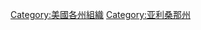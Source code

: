 <!-- This category includes articles on [[organization|organization]]s based in the [[U.S._state|U.S. state]] of [[Arizona|Arizona]]. Organizations include, among others, [[voluntary_association|voluntary association]]s and [[501(c)|501(c)]] non-profit organizations; companies and for-profit organizations, religious organizations, and so on, are also appropriate. -->

[[Category:美國各州組織|Category:美國各州組織]]
[[Category:亚利桑那州|Category:亚利桑那州]]